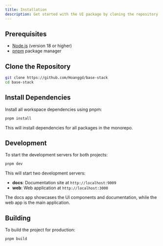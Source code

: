 ```yaml
---
title: Installation
description: Get started with the UI package by cloning the repository and installing dependencies
---
```


## Prerequisites

- [Node.js](https://nodejs.org/) (version 18 or higher)
- [pnpm](https://pnpm.io/) package manager

## Clone the Repository

```bash
git clone https://github.com/Hoanggd/base-stack
cd base-stack
```

## Install Dependencies

Install all workspace dependencies using pnpm:

```bash
pnpm install
```

This will install dependencies for all packages in the monorepo.

## Development

To start the development servers for both projects:

```bash
pnpm dev
```

This will start two development servers:
- **docs**: Documentation site at `http://localhost:9009`
- **web**: Web application at `http://localhost:3000`

The docs app showcases the UI components and documentation, while the web app is the main application.

## Building

To build the project for production:

```bash
pnpm build
```